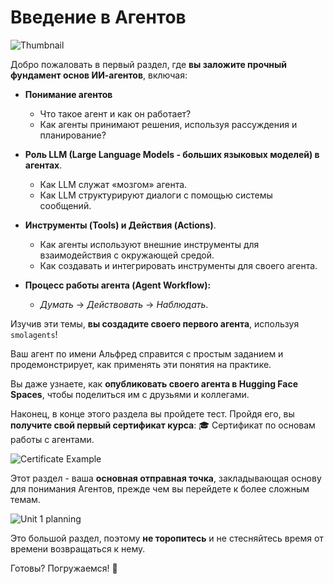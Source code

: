 # Введение в Агентов

<img src="https://huggingface.co/datasets/agents-course/course-images/resolve/main/en/unit1/thumbnail.jpg" alt="Thumbnail"/>

Добро пожаловать в первый раздел, где **вы заложите прочный фундамент основ ИИ-агентов**, включая:

- **Понимание агентов**  
  - Что такое агент и как он работает?  
  - Как агенты принимают решения, используя рассуждения и планирование?

- **Роль LLM (Large Language Models - больших языковых моделей) в агентах**.  
  - Как LLM служат «мозгом» агента.  
  - Как LLM структурируют диалоги с помощью системы сообщений.

- **Инструменты (Tools) и Действия (Actions)**.  
  - Как агенты используют внешние инструменты для взаимодействия с окружающей средой.  
  - Как создавать и интегрировать инструменты для своего агента.

- **Процесс работы агента (Agent Workflow):** 
  - *Думать* → *Действовать* → *Наблюдать*.

Изучив эти темы, **вы создадите своего первого агента**, используя `smolagents`! 

Ваш агент по имени Альфред справится с простым заданием и продемонстрирует, как применять эти понятия на практике. 

Вы даже узнаете, как **опубликовать своего агента в Hugging Face Spaces**, чтобы поделиться им с друзьями и коллегами.

Наконец, в конце этого раздела вы пройдете тест. Пройдя его, вы **получите свой первый сертификат курса**: 🎓 Сертификат по основам работы с агентами.

<img src="https://huggingface.co/datasets/agents-course/course-images/resolve/main/en/unit1/certificate-example.jpg" alt="Certificate Example"/>

Этот раздел - ваша **основная отправная точка**, закладывающая основу для понимания Агентов, прежде чем вы перейдете к более сложным темам.

<img src="https://huggingface.co/datasets/agents-course/course-images/resolve/main/en/unit1/whiteboard-no-check.jpg" alt="Unit 1 planning"/>

Это большой раздел, поэтому **не торопитесь** и не стесняйтесь время от времени возвращаться к нему.

Готовы? Погружаемся! 🚀
